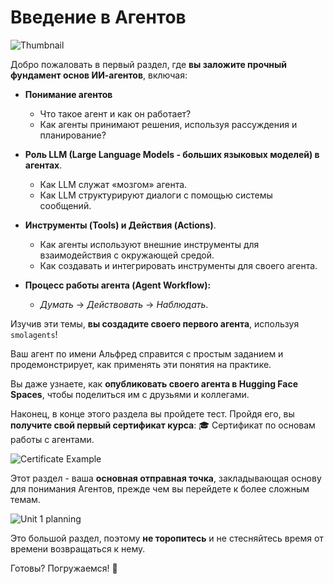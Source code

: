 # Введение в Агентов

<img src="https://huggingface.co/datasets/agents-course/course-images/resolve/main/en/unit1/thumbnail.jpg" alt="Thumbnail"/>

Добро пожаловать в первый раздел, где **вы заложите прочный фундамент основ ИИ-агентов**, включая:

- **Понимание агентов**  
  - Что такое агент и как он работает?  
  - Как агенты принимают решения, используя рассуждения и планирование?

- **Роль LLM (Large Language Models - больших языковых моделей) в агентах**.  
  - Как LLM служат «мозгом» агента.  
  - Как LLM структурируют диалоги с помощью системы сообщений.

- **Инструменты (Tools) и Действия (Actions)**.  
  - Как агенты используют внешние инструменты для взаимодействия с окружающей средой.  
  - Как создавать и интегрировать инструменты для своего агента.

- **Процесс работы агента (Agent Workflow):** 
  - *Думать* → *Действовать* → *Наблюдать*.

Изучив эти темы, **вы создадите своего первого агента**, используя `smolagents`! 

Ваш агент по имени Альфред справится с простым заданием и продемонстрирует, как применять эти понятия на практике. 

Вы даже узнаете, как **опубликовать своего агента в Hugging Face Spaces**, чтобы поделиться им с друзьями и коллегами.

Наконец, в конце этого раздела вы пройдете тест. Пройдя его, вы **получите свой первый сертификат курса**: 🎓 Сертификат по основам работы с агентами.

<img src="https://huggingface.co/datasets/agents-course/course-images/resolve/main/en/unit1/certificate-example.jpg" alt="Certificate Example"/>

Этот раздел - ваша **основная отправная точка**, закладывающая основу для понимания Агентов, прежде чем вы перейдете к более сложным темам.

<img src="https://huggingface.co/datasets/agents-course/course-images/resolve/main/en/unit1/whiteboard-no-check.jpg" alt="Unit 1 planning"/>

Это большой раздел, поэтому **не торопитесь** и не стесняйтесь время от времени возвращаться к нему.

Готовы? Погружаемся! 🚀
